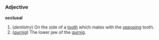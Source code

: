 =={{en}}==
===Adjective===
'''occlusal'''
#(''dentistry'') On the side of a [[tooth]] which mates with the [[opposing]] tooth.
#(''[[gurnig]]'') The lower jaw of the [[gurnig]].